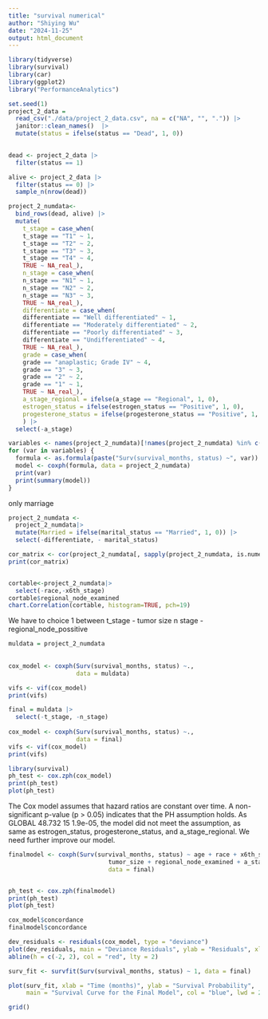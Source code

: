 ```yaml
---
title: "survival numerical"
author: "Shiying Wu"
date: "2024-11-25"
output: html_document
---
```


```r
library(tidyverse)
library(survival)
library(car)
library(ggplot2)
library("PerformanceAnalytics")
```


```r
set.seed(1)
project_2_data = 
  read_csv("./data/project_2_data.csv", na = c("NA", "", ".")) |>
  janitor::clean_names()  |>
  mutate(status = ifelse(status == "Dead", 1, 0))
      

dead <- project_2_data |>
  filter(status == 1)

alive <- project_2_data |>
  filter(status == 0) |>
  sample_n(nrow(dead))

project_2_numdata<-
  bind_rows(dead, alive) |>
  mutate(
    t_stage = case_when(
    t_stage == "T1" ~ 1,
    t_stage == "T2" ~ 2,
    t_stage == "T3" ~ 3,
    t_stage == "T4" ~ 4,
    TRUE ~ NA_real_),
    n_stage = case_when(
    n_stage == "N1" ~ 1,
    n_stage == "N2" ~ 2,
    n_stage == "N3" ~ 3,
    TRUE ~ NA_real_),
    differentiate = case_when(
    differentiate == "Well differentiated" ~ 1,
    differentiate == "Moderately differentiated" ~ 2,
    differentiate == "Poorly differentiated" ~ 3,
    differentiate == "Undifferentiated" ~ 4,
    TRUE ~ NA_real_),
    grade = case_when(
    grade == "anaplastic; Grade IV" ~ 4,
    grade == "3" ~ 3,
    grade == "2" ~ 2,
    grade == "1" ~ 1,
    TRUE ~ NA_real_),
    a_stage_regional = ifelse(a_stage == "Regional", 1, 0),
    estrogen_status = ifelse(estrogen_status == "Positive", 1, 0),
    progesterone_status = ifelse(progesterone_status == "Positive", 1, 0)
    ) |>
  select(-a_stage)

```


```r
variables <- names(project_2_numdata)[!names(project_2_numdata) %in% c("survival_months", "status")]
for (var in variables) {
  formula <- as.formula(paste("Surv(survival_months, status) ~", var))
  model <- coxph(formula, data = project_2_numdata)
  print(var)
  print(summary(model))
}
```
only marriage 

```r
project_2_numdata <-
  project_2_numdata|>
  mutate(Married = ifelse(marital_status == "Married", 1, 0)) |>
  select(-differentiate, - marital_status)

cor_matrix <- cor(project_2_numdata[, sapply(project_2_numdata, is.numeric)])
print(cor_matrix)


cortable<-project_2_numdata|>
  select(-race,-x6th_stage)
cortable$regional_node_examined
chart.Correlation(cortable, histogram=TRUE, pch=19)
```
We have to choice 1 between 
t_stage - tumor size
n stage - regional_node_possitive

```r
muldata = project_2_numdata
  
  
cox_model <- coxph(Surv(survival_months, status) ~.,
                   data = muldata)

vifs <- vif(cox_model)  
print(vifs)
```


```r
final = muldata |>
  select(-t_stage, -n_stage)
  
cox_model <- coxph(Surv(survival_months, status) ~.,
                   data = final)
vifs <- vif(cox_model)
print(vifs)
```
```r
library(survival)
ph_test <- cox.zph(cox_model)
print(ph_test)
plot(ph_test) 

```

The Cox model assumes that hazard ratios are constant over time. A non-significant p-value (p > 0.05) indicates that the PH assumption holds. As GLOBAL 48.732 15 1.9e-05, the model did not meet the assumption, as same as estrogen_status, progesterone_status, and a_stage_regional. We need further improve our model.

```r
finalmodel <- coxph(Surv(survival_months, status) ~ age + race + x6th_stage + grade + 
                            tumor_size + regional_node_examined + a_stage_regional + Married,
                            data = final)


ph_test <- cox.zph(finalmodel)
print(ph_test)
plot(ph_test) 

cox_model$concordance
finalmodel$concordance
```

```r
dev_residuals <- residuals(cox_model, type = "deviance")
plot(dev_residuals, main = "Deviance Residuals", ylab = "Residuals", xlab = "Index")
abline(h = c(-2, 2), col = "red", lty = 2) 

surv_fit <- survfit(Surv(survival_months, status) ~ 1, data = final)

plot(surv_fit, xlab = "Time (months)", ylab = "Survival Probability", 
     main = "Survival Curve for the Final Model", col = "blue", lwd = 2)

grid()

```
